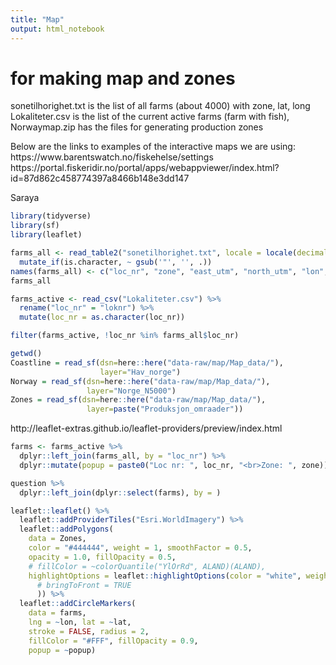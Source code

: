 ```yaml
---
title: "Map"
output: html_notebook
---
```


# for making map and zones

sonetilhorighet.txt is the list of all farms (about 4000) with zone, lat, long
Lokaliteter.csv is the list of the current active farms (farm with fish), 
Norwaymap.zip has the files for generating production zones

Below are the links to examples of the interactive maps we are using:
https://www.barentswatch.no/fiskehelse/settings 
https://portal.fiskeridir.no/portal/apps/webappviewer/index.html?id=87d862c458774397a8466b148e3dd147

Saraya

```r
library(tidyverse)
library(sf)
library(leaflet)
```


```r
farms_all <- read_table2("sonetilhorighet.txt", locale = locale(decimal_mark = ",")) %>% 
  mutate_if(is.character, ~ gsub('"', '', .))
names(farms_all) <- c("loc_nr", "zone", "east_utm", "north_utm", "lon", "lat")
farms_all
```

```r
farms_active <- read_csv("Lokaliteter.csv") %>% 
  rename("loc_nr" = "loknr") %>% 
  mutate(loc_nr = as.character(loc_nr))
```

```r
filter(farms_active, !loc_nr %in% farms_all$loc_nr)
```

```r
getwd()
Coastline = read_sf(dsn=here::here("data-raw/map/Map_data/"),
                    layer="Hav_norge")
Norway = read_sf(dsn=here::here("data-raw/map/Map_data/"),
                 layer="Norge_N5000")
Zones = read_sf(dsn=here::here("data-raw/map/Map_data/"),
                 layer=paste("Produksjon_omraader"))
```

http://leaflet-extras.github.io/leaflet-providers/preview/index.html

```r
farms <- farms_active %>% 
  dplyr::left_join(farms_all, by = "loc_nr") %>% 
  dplyr::mutate(popup = paste0("Loc nr: ", loc_nr, "<br>Zone: ", zone))

question %>% 
  dplyr::left_join(dplyr::select(farms), by = )

leaflet::leaflet() %>%
  leaflet::addProviderTiles("Esri.WorldImagery") %>% 
  leaflet::addPolygons(
    data = Zones, 
    color = "#444444", weight = 1, smoothFactor = 0.5,
    opacity = 1.0, fillOpacity = 0.5,
    # fillColor = ~colorQuantile("YlOrRd", ALAND)(ALAND),
    highlightOptions = leaflet::highlightOptions(color = "white", weight = 2# ,
      # bringToFront = TRUE
      )) %>% 
  leaflet::addCircleMarkers(
    data = farms,
    lng = ~lon, lat = ~lat,
    stroke = FALSE, radius = 2, 
    fillColor = "#FFF", fillOpacity = 0.9,
    popup = ~popup)
```

